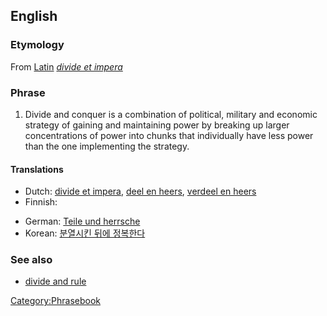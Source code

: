 ==English==

===Etymology===
From [[w:Latin|Latin]] ''[[divide et impera]]''

===Phrase===
{{infl|en|phrase}}

# Divide and conquer is a combination of political, military and economic strategy of gaining and maintaining power by breaking up larger concentrations of power into chunks that individually have less power than the one implementing the strategy.

====Translations====
{{trans-top|Divide and conquer}}
* Dutch: [[divide et impera]], [[deel en heers]], [[verdeel en heers]]
* Finnish: {{t|fi|hajoita ja hallitse}}
{{trans-mid}}
* German: [[Teile und herrsche]]
* Korean: [[분열시킨 뒤에 정복한다]]
{{trans-bottom}}

===See also===
* [[divide and rule]]

[[Category:Phrasebook]]